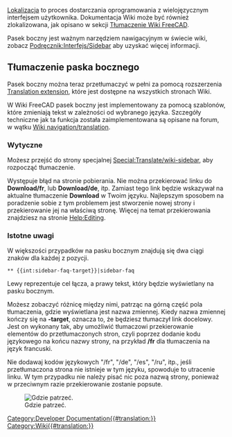 <languages/>
[[Localisation/pl|Lokalizacja]] to proces dostarczania oprogramowania z wielojęzycznym interfejsem użytkownika.
Dokumentacja Wiki może być również zlokalizowana, jak opisano w sekcji [[Localisation/pl#Tłumaczenie dokumentacji Wiki dla FreeCAD|Tłumaczenie Wiki FreeCAD]].

Pasek boczny jest ważnym narzędziem nawigacyjnym w świecie wiki, zobacz [http://www.mediawiki.org/wiki/Manual:Interface/Sidebar Podręcznik:Interfejs/Sidebar] aby uzyskać więcej informacji.

<span id="Translate_the_sidebar"></span>
==Tłumaczenie paska bocznego==

Pasek boczny można teraz przetłumaczyć w pełni za pomocą rozszerzenia [http://www.mediawiki.org/wiki/Help:Extension:Translate Translation extension], które jest dostępne na wszystkich stronach Wiki.

<div class="mw-translate-fuzzy">
W Wiki FreeCAD pasek boczny jest implementowany za pomocą szablonów, które zmieniają tekst w zależności od wybranego języka.
Szczegóły techniczne jak ta funkcja została zaimplementowana są opisane na forum, w wątku [https://forum.freecad.org/viewtopic.php?f=21&t=9687&start=10#p80441 Wiki navigation/translation].
</div>

<span id="Instructions"></span>
===Wytyczne===

Możesz przejść do strony specjalnej [[Special:Translate/wiki-sidebar]], aby rozpocząć tłumaczenie.

Występuje błąd na stronie pobierania. Nie można przekierować linku do '''Download/fr''', lub '''Download/de''', itp. Zamiast tego link będzie wskazywał na aktualne tłumaczenie '''Download''' w Twoim języku.
Najlepszym sposobem na poradzenie sobie z tym problemem jest stworzenie nowej strony i przekierowanie jej na właściwą stronę. Więcej na temat przekierowania znajdziesz na stronie [[Help:Editing]].

<span id="Important_notes"></span>
===Istotne uwagi===

W większości przypadków na pasku bocznym znajdują się dwa ciągi znaków dla każdej z pozycji.

 <nowiki>** {{int:sidebar-faq-target}}|sidebar-faq</nowiki>

Lewy reprezentuje cel łącza, a prawy tekst, który będzie wyświetlany na pasku bocznym.

Możesz zobaczyć różnicę między nimi, patrząc na górną część pola tłumaczenia, gdzie wyświetlana jest nazwa zmiennej.
Kiedy nazwa zmiennej kończy się na '''-target''', oznacza to, że będziesz tłumaczył link docelowy. Jest on wykonany tak, aby umożliwić tłumaczowi przekierowanie elementów do przetłumaczonych stron, czyli poprzez dodanie kodu językowego na końcu nazwy strony, na przykład '''/fr''' dla tłumaczenia na język francuski.

Nie dodawaj kodów językowych "/fr", "/de", "/es", "/ru", itp., jeśli przetłumaczona strona nie istnieje w tym języku, spowoduje to utracenie linku.
W tym przypadku nie należy pisać nic poza nazwą strony, ponieważ w przeciwnym razie przekierowanie zostanie popsute.

[[File:Translate-sidebar-instruction.png|left|Gdzie patrzeć.]]

[[Category:Developer Documentation{{#translation:}}]]
[[Category:Wiki{{#translation:}}]]
{{clear}}